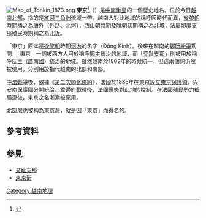 {{Otheruses|subject=[[越南|越南]]的歷史地名|other=「東京」一詞的其他涵義|東京 (消歧義)}}
[[File:Map_of_Tonkin_1873.png|thumb]]
'''東京'''<ref>{{cite book|title=外国地名译名手册|author=中国地名委员会|publisher=商务印书馆|isbn=7-100-00798-4|year=1993|page=752}}</ref>（{{lang-fr|Tonkin}}）是[[中南半島|中南半島]]的一個歷史地名，位於今日[[越南|越南]][[越南北部|北部]]，指的是[[紅河三角洲|紅河三角洲]]流域一帶。越南人對此地域的稱呼因時代而異，[[後黎朝|後黎朝]]時期稱之為[[外路|唐外]]（外路、北河），[[西山朝|西山朝]]時期及[[阮朝|阮朝]]初期稱之為[[北城|北城]]，[[法屬印度支那|法屬印度支那]]殖民時期稱之為[[北圻|北圻]]。

「東京」原本是[[後黎朝|後黎朝]]時期[[河內|河內]]的名字（Đông Kinh）。後來在越南的[[鄭阮紛爭|鄭阮紛爭]]期間，「東京」一詞被西方人用於稱呼[[鄭主|鄭主]]統治的地域，而「[[交趾支那|交趾支那]]」則被用於稱呼[[阮主|阮主]]（[[廣南國|廣南國]]）統治的地域。雖然越南於1802年的時候統一，但這兩個詞仍然被使用，分別用於指代越南的北部和南部。

[[中法戰爭|中法戰爭]]後，依據《[[第二次順化條約|第二次順化條約]]》，法國於1885年在東京設立[[東京保護國|東京保護領]]，與[[安南保護國|安南保護國]]分開統治。[[奠邊府戰役|奠邊府戰役]]後，法國喪失對此地的控制。在法國殖民勢力被驅逐後，東京之名漸漸被棄用。

[[北部灣|北部灣]]也被稱為東京灣，就是因「東京」而得名的。

==參考資料==
{{reflist}}

==參見==
{{Commonscat|Tonkin}}
*[[交趾支那|交趾支那]]
*[[東京街|東京街]]
{{Authority control}}

[[Category:越南地理|Category:越南地理]]